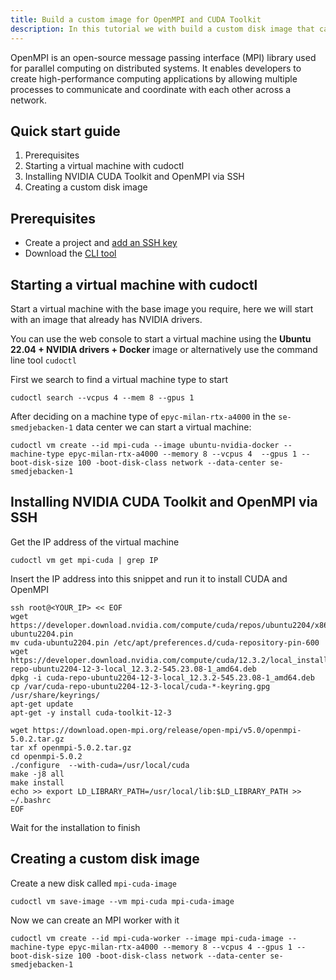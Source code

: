 ```yaml
---
title: Build a custom image for OpenMPI and CUDA Toolkit
description: In this tutorial we with build a custom disk image that can be used on CUDO Compute virtual machines. The disk image will have OpenMPI with CUDA support.
---
```


OpenMPI is an open-source message passing interface (MPI) library used for parallel computing on distributed systems. It enables developers to create high-performance computing applications by allowing multiple processes to communicate and coordinate with each other across a network.

## Quick start guide

1. Prerequisites
2. Starting a virtual machine with cudoctl
3. Installing NVIDIA CUDA Toolkit and OpenMPI via SSH
4. Creating a custom disk image

## Prerequisites
- Create a project and [add an SSH key](/mdocs/tutorials/how-to-generate-ssh-keys)
- Download the [CLI tool](/mdocs/cli-tool)

## Starting a virtual machine with cudoctl
Start a virtual machine with the base image you require, here we will start with an image that already has NVIDIA drivers.

You can use the web console to start a virtual machine using the **Ubuntu 22.04 + NVIDIA drivers + Docker** image or alternatively use the command line tool ``cudoctl``

First we search to find a virtual machine type to start
```shell
cudoctl search --vcpus 4 --mem 8 --gpus 1
````
After deciding on a machine type of ``epyc-milan-rtx-a4000`` in the ``se-smedjebacken-1`` data center we can start a virtual machine:

```shell
cudoctl vm create --id mpi-cuda --image ubuntu-nvidia-docker --machine-type epyc-milan-rtx-a4000 --memory 8 --vcpus 4  --gpus 1 --boot-disk-size 100 -boot-disk-class network --data-center se-smedjebacken-1
```
## Installing NVIDIA CUDA Toolkit and OpenMPI via SSH
Get the IP address of the virtual machine
```shell
cudoctl vm get mpi-cuda | grep IP
```

Insert the IP address into this snippet and run it to install CUDA and OpenMPI
```shell
ssh root@<YOUR_IP> << EOF
wget https://developer.download.nvidia.com/compute/cuda/repos/ubuntu2204/x86_64/cuda-ubuntu2204.pin
mv cuda-ubuntu2204.pin /etc/apt/preferences.d/cuda-repository-pin-600
wget https://developer.download.nvidia.com/compute/cuda/12.3.2/local_installers/cuda-repo-ubuntu2204-12-3-local_12.3.2-545.23.08-1_amd64.deb
dpkg -i cuda-repo-ubuntu2204-12-3-local_12.3.2-545.23.08-1_amd64.deb
cp /var/cuda-repo-ubuntu2204-12-3-local/cuda-*-keyring.gpg /usr/share/keyrings/
apt-get update
apt-get -y install cuda-toolkit-12-3

wget https://download.open-mpi.org/release/open-mpi/v5.0/openmpi-5.0.2.tar.gz
tar xf openmpi-5.0.2.tar.gz
cd openmpi-5.0.2
./configure  --with-cuda=/usr/local/cuda
make -j8 all
make install
echo >> export LD_LIBRARY_PATH=/usr/local/lib:$LD_LIBRARY_PATH >> ~/.bashrc
EOF
```

Wait for the installation to finish

## Creating a custom disk image

Create a new disk called ``mpi-cuda-image``

```shell
cudoctl vm save-image --vm mpi-cuda mpi-cuda-image
```

Now we can create an MPI worker with it
```shell
cudoctl vm create --id mpi-cuda-worker --image mpi-cuda-image --machine-type epyc-milan-rtx-a4000 --memory 8 --vcpus 4 --gpus 1 --boot-disk-size 100 -boot-disk-class network --data-center se-smedjebacken-1
```

